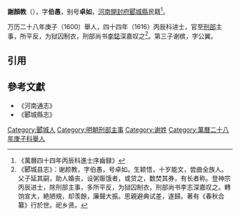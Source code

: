 '''謝顏教'''（{{bd|?||？}}），字'''伯愚'''，别号'''卓如'''，[[河南|河南]][[開封府|開封府]][[郾城縣|郾城縣]]民籍<ref>《萬曆四十四年丙辰科進士序齒録》</ref>。

万历二十八年庚子（1600）舉人，四十四年（1616）丙辰科进士，官至[[刑部|刑部]]主事，所平反，为狱囚制衣，刑部尚书[[李鋕|李鋕]]深嘉叹之<ref>《郾城县志》：谢颜教，字伯愚，号卓如。生颖悟，十岁能文，尝曲全族人。父子延其嗣，助人婚丧，设粥赈饿者，或贷之，数焚其券，有长者称。登神宗丙辰进士，除刑部主事，多所平反，为狱囚制衣，刑部尚书李志深嘉叹之。轉饷宣大，絶陋規，却羡餘，廉聲大振。思親避典试差，遂歸。著有《春秋合纂》行於世。祀乡贤。</ref>。第三子谢槟，字公翼。

==引用==
{{reflist}}

==參考文獻==
*《河南通志》
*《郾城縣志》

{{萬曆四十四年丙辰科殿試金榜}}
{{DEFAULTSORT:Xie谢}}
[[Category:郾城人|Category:郾城人]]
[[Category:明朝刑部主事|Category:明朝刑部主事]]
[[Category:谢姓|Category:谢姓]]
[[Category:萬曆二十八年庚子科舉人|Category:萬曆二十八年庚子科舉人]]